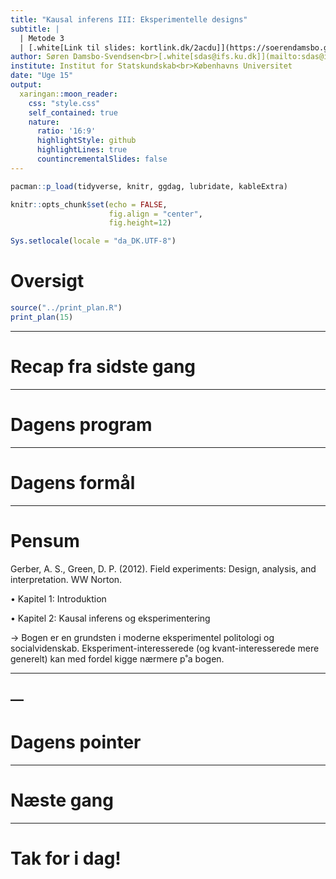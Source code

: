 ```yaml
---
title: "Kausal inferens III: Eksperimentelle designs"
subtitle: |
  | Metode 3
  | [.white[Link til slides: kortlink.dk/2acdu]](https://soerendamsbo.github.io/m3/m3-6_eksperimentelle-designs.html)
author: Søren Damsbo-Svendsen<br>[.white[sdas@ifs.ku.dk]](mailto:sdas@ifs.ku.dk)
institute: Institut for Statskundskab<br>Københavns Universitet
date: "Uge 15"
output:
  xaringan::moon_reader:
    css: "style.css"
    self_contained: true
    nature:
      ratio: '16:9'
      highlightStyle: github
      highlightLines: true
      countincrementalSlides: false
---
```


```r
pacman::p_load(tidyverse, knitr, ggdag, lubridate, kableExtra)

knitr::opts_chunk$set(echo = FALSE, 
                      fig.align = "center", 
                      fig.height=12)

Sys.setlocale(locale = "da_DK.UTF-8")
```

# Oversigt

```r

source("../print_plan.R")
print_plan(15)
```

---

# Recap fra sidste gang

---

# Dagens program

---

# Dagens formål

---

# Pensum

Gerber, A. S., Green, D. P. (2012). Field experiments: Design, analysis, and interpretation. WW Norton.

• Kapitel 1: Introduktion

• Kapitel 2: Kausal inferens og eksperimentering

&rarr; Bogen er en grundsten i moderne eksperimentel politologi og socialvidenskab. Eksperiment-interesserede (og kvant-interesserede mere generelt) kan med fordel kigge nærmere p˚a bogen.

---


---
---

# Dagens pointer

---

# Næste gang

---

# Tak for i dag!
